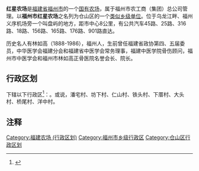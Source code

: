 {{中国乡级行政区|35/01/04/400/000}}
{{expand|time=2014-01-28T09:48:54+00:00}}
{{unreferenced|time=2014-01-28T09:48:54+00:00}}
'''红星农场'''是[[福建省|福建省]][[福州市|福州市]]的一个[[国有农场|国有农场]]，属于福州市农工商（集团）总公司管理。以'''福州市红星农场'''之名列为仓山区的一个[[类似乡级单位|类似乡级单位]]。位于乌龙江畔、福州义序机场旁一个叫盘屿的地方，距市中心8公里，有公共汽车45路、25路、316路、18路、156路、165路、176路、901路直达。

历史名人有林如高（1888-1986），福州人，生前曾任福建省政协第四、五届委员，中华医学会福建分会和福建省中医学会常务理事，福建中医学院骨伤顾问，福州市中医学会和福州市林如高正骨医院名誉会长、院长。

== 行政区划 ==

下辖以下行政区<ref>{{PRC admin/ref sgc|35/01/04/400/000}}</ref>：{{PRC admin/children|35/01/04/400/000}}。或说，潘宅村、坊下村、仁山村、铁头村、下厝村、大头村、桥尾村、洋中村。

== 注释 ==

{{Reflist}}

{{仓山区行政区划}}
{{福建行政区划小作品}}
[[Category:福建农场_(行政区划)|Category:福建农场 (行政区划)]]
[[Category:福州市乡级行政区|Category:福州市乡级行政区]]
[[Category:仓山区行政区划|Category:仓山区行政区划]]